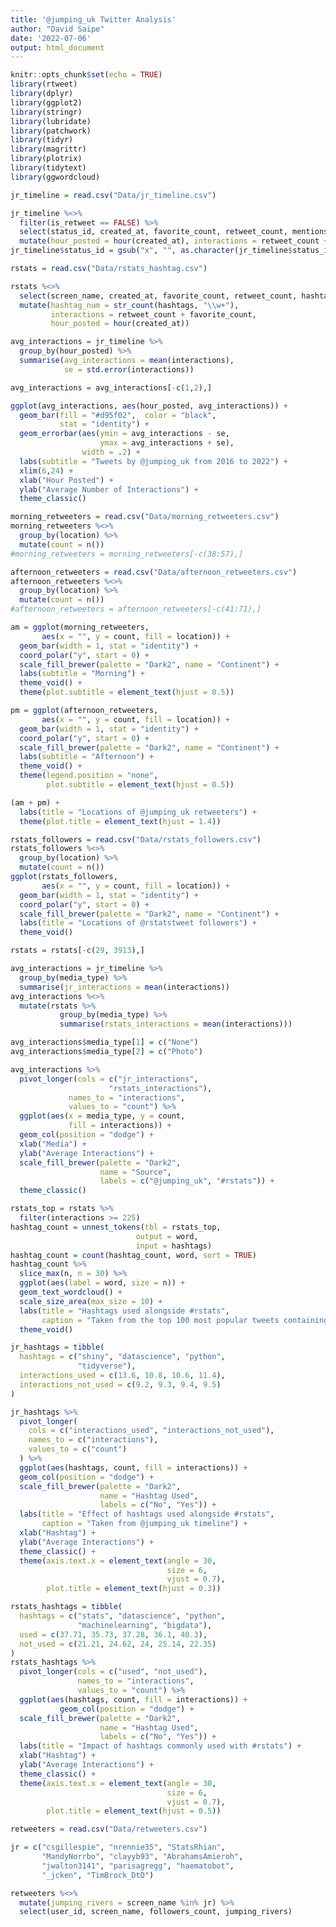 ```yaml
---
title: '@jumping_uk Twitter Analysis'
author: "David Saipe"
date: '2022-07-06'
output: html_document
---
```


```r
knitr::opts_chunk$set(echo = TRUE)
library(rtweet)
library(dplyr)
library(ggplot2)
library(stringr)
library(lubridate)
library(patchwork)
library(tidyr)
library(magrittr)
library(plotrix)
library(tidytext)
library(ggwordcloud)
```

```r
jr_timeline = read.csv("Data/jr_timeline.csv")

jr_timeline %<>%
  filter(is_retweet == FALSE) %>%
  select(status_id, created_at, favorite_count, retweet_count, mentions_screen_name, urls_url, hashtags, media_type) %>%
  mutate(hour_posted = hour(created_at), interactions = retweet_count + favorite_count)
jr_timeline$status_id = gsub("x", "", as.character(jr_timeline$status_id))
```

```r
rstats = read.csv("Data/rstats_hashtag.csv")

rstats %<>%
  select(screen_name, created_at, favorite_count, retweet_count, hashtags, media_type, mentions_screen_name, urls_url) %>%
  mutate(hashtag_num = str_count(hashtags, "\\w+"),
         interactions = retweet_count + favorite_count,
         hour_posted = hour(created_at))
```

```r
avg_interactions = jr_timeline %>%
  group_by(hour_posted) %>%
  summarise(avg_interactions = mean(interactions),
            se = std.error(interactions))

avg_interactions = avg_interactions[-c(1,2),]

ggplot(avg_interactions, aes(hour_posted, avg_interactions)) +
  geom_bar(fill = "#d95f02",  color = "black",
           stat = "identity") +
  geom_errorbar(aes(ymin = avg_interactions - se,
                    ymax = avg_interactions + se),
                width = .2) +
  labs(subtitle = "Tweets by @jumping_uk from 2016 to 2022") +
  xlim(6,24) +
  xlab("Hour Posted") + 
  ylab("Average Number of Interactions") +
  theme_classic()

morning_retweeters = read.csv("Data/morning_retweeters.csv")
morning_retweeters %<>%
  group_by(location) %>%
  mutate(count = n())
#morning_retweeters = morning_retweeters[-c(38:57),]

afternoon_retweeters = read.csv("Data/afternoon_retweeters.csv")
afternoon_retweeters %<>%
  group_by(location) %>%
  mutate(count = n())
#afternoon_retweeters = afternoon_retweeters[-c(41:71),]

am = ggplot(morning_retweeters, 
       aes(x = "", y = count, fill = location)) +
  geom_bar(width = 1, stat = "identity") + 
  coord_polar("y", start = 0) +
  scale_fill_brewer(palette = "Dark2", name = "Continent") +
  labs(subtitle = "Morning") +
  theme_void() +
  theme(plot.subtitle = element_text(hjust = 0.5))

pm = ggplot(afternoon_retweeters, 
       aes(x = "", y = count, fill = location)) +
  geom_bar(width = 1, stat = "identity") + 
  coord_polar("y", start = 0) +
  scale_fill_brewer(palette = "Dark2", name = "Continent") +
  labs(subtitle = "Afternoon") +
  theme_void() +
  theme(legend.position = "none",
        plot.subtitle = element_text(hjust = 0.5)) 

(am + pm) +
  labs(title = "Locations of @jumping_uk retweeters") +
  theme(plot.title = element_text(hjust = 1.4))

rstats_followers = read.csv("Data/rstats_followers.csv")
rstats_followers %<>%
  group_by(location) %>%
  mutate(count = n())
ggplot(rstats_followers, 
       aes(x = "", y = count, fill = location)) +
  geom_bar(width = 1, stat = "identity") + 
  coord_polar("y", start = 0) +
  scale_fill_brewer(palette = "Dark2", name = "Continent") +
  labs(title = "Locations of @rstatstweet followers") +
  theme_void()
```

```r
rstats = rstats[-c(29, 3913),]

avg_interactions = jr_timeline %>%
  group_by(media_type) %>%
  summarise(jr_interactions = mean(interactions))
avg_interactions %<>%
  mutate(rstats %>%
           group_by(media_type) %>%
           summarise(rstats_interactions = mean(interactions)))

avg_interactions$media_type[1] = c("None")
avg_interactions$media_type[2] = c("Photo")

avg_interactions %>%
  pivot_longer(cols = c("jr_interactions",
                      "rstats_interactions"),
             names_to = "interactions",
             values_to = "count") %>%
  ggplot(aes(x = media_type, y = count, 
             fill = interactions)) +
  geom_col(position = "dodge") +
  xlab("Media") +
  ylab("Average Interactions") + 
  scale_fill_brewer(palette = "Dark2", 
                    name = "Source",
                    labels = c("@jumping_uk", "#rstats")) +
  theme_classic()
```

```r
rstats_top = rstats %>%
  filter(interactions >= 225)
hashtag_count = unnest_tokens(tbl = rstats_top,
                            output = word,
                            input = hashtags)
hashtag_count = count(hashtag_count, word, sort = TRUE)
hashtag_count %>%
  slice_max(n, n = 30) %>%
  ggplot(aes(label = word, size = n)) +
  geom_text_wordcloud() +
  scale_size_area(max_size = 10) +
  labs(title = "Hashtags used alongside #rstats",
       caption = "Taken from the top 100 most popular tweets containing #rstats") +
  theme_void()

jr_hashtags = tibble(
  hashtags = c("shiny", "datascience", "python",
               "tidyverse"),
  interactions_used = c(13.6, 10.8, 10.6, 11.4),
  interactions_not_used = c(9.2, 9.3, 9.4, 9.5)
)

jr_hashtags %>% 
  pivot_longer(
    cols = c("interactions_used", "interactions_not_used"),
    names_to = c("interactions"),
    values_to = c("count")
  ) %>%
  ggplot(aes(hashtags, count, fill = interactions)) +
  geom_col(position = "dodge") + 
  scale_fill_brewer(palette = "Dark2", 
                    name = "Hashtag Used",
                    labels = c("No", "Yes")) +
  labs(title = "Effect of hashtags used alongside #rstats",
       caption = "Taken from @jumping_uk timeline") +
  xlab("Hashtag") +
  ylab("Average Interactions") +
  theme_classic() +
  theme(axis.text.x = element_text(angle = 30,
                                   size = 6,
                                   vjust = 0.7),
        plot.title = element_text(hjust = 0.3))

rstats_hashtags = tibble(
  hashtags = c("stats", "datascience", "python", 
               "machinelearning", "bigdata"),
  used = c(37.71, 35.73, 37.28, 36.1, 40.3),
  not_used = c(21.21, 24.62, 24, 25.14, 22.35)
)
rstats_hashtags %>%
  pivot_longer(cols = c("used", "not_used"),
               names_to = "interactions",
               values_to = "count") %>%
  ggplot(aes(hashtags, count, fill = interactions)) +
           geom_col(position = "dodge") +
  scale_fill_brewer(palette = "Dark2", 
                    name = "Hashtag Used",
                    labels = c("No", "Yes")) +
  labs(title = "Impact of hashtags commonly used with #rstats") +
  xlab("Hashtag") +
  ylab("Average Interactions") +
  theme_classic() +
  theme(axis.text.x = element_text(angle = 30,
                                   size = 6,
                                   vjust = 0.7),
        plot.title = element_text(hjust = 0.5))

```

```r
retweeters = read.csv("Data/retweeters.csv")

jr = c("csgillespie", "nrennie35", "StatsRhian", 
       "MandyNorrbo", "clayyb93", "AbrahamsAmieroh",
       "jwalton3141", "parisagregg", "haematobot",
       "_jcken", "TimBrock_DtD")

retweeters %<>%
  mutate(jumping_rivers = screen_name %in% jr) %>%
  select(user_id, screen_name, followers_count, jumping_rivers)

```


